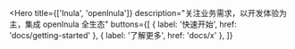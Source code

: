 
<Hero
  title={['Inula', 'openInula']}
  description="关注业务需求，以开发体验为主，集成 openInula 全生态"
  buttons={[
    { label: '快速开始', href: 'docs/getting-started' },
    { label: '了解更多', href: 'docs/x' },
  ]}
></Hero>

<Features title="openInula 官方组件">
  <FeatureIItem
    link="docs/x"
    title="状态管理器"
    description="Inula-X是openInula默认提供的状态管理器，无需额外引入三方库，就可以简单实现跨组件/页面共享状态"
    icon="x.png"
  ></FeatureIItem>
  <FeatureIItem
    link="docs/request"
    title="请求"
    description="Inula-request涵盖常见的网络请求方式，并提供动态轮询钩子函数给用户更便捷的定制化请求体验"
    icon="request.png"
  ></FeatureIItem>
  <FeatureIItem
    link="docs/intl"
    title="国际化"
    description="Inula-intl提供了国际化功能，涵盖了基本的国际化组件和钩子函数，便于用户在构建国际化能力时方便操作"
    icon="intl.png"
  ></FeatureIItem>
</Features>

<Features title="其他能力">
  <FeatureIItem
    link="docs/antd"
    title="antd"
    description="Ant Design 5.0"
    icon="https://gw.alipayobjects.com/zos/rmsportal/KDpgvguMpGfqaHPjicRK.svg"
  ></FeatureIItem>
  <FeatureIItem
    link="docs/pro-layout"
    title="ProComponents"
    description="🏆 让中后台开发更简单"
    icon="https://gw.alipayobjects.com/zos/antfincdn/upvrAjAPQX/Logo_Tech%252520UI.svg"
  ></FeatureIItem>
  <FeatureIItem
    link="docs/aigc"
    title="AIGC"
    description="使用 Azure Api 对接 OpenAI ChatGPT 4 模型，快速使用 AIGC 能力助力业务开发"
    icon="openai.svg"
  ></FeatureIItem>
</Features>

